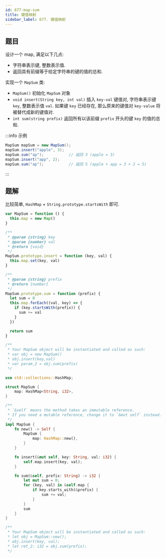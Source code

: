 ```yaml
---
id: 677-map-sum
title: 键值映射
sidebar_label: 677. 键值映射
---
```


## 题目

设计一个 map, 满足以下几点:

- 字符串表示键, 整数表示值.
- 返回具有前缀等于给定字符串的键的值的总和.

实现一个 `MapSum` 类: 

- `MapSum()` 初始化 `MapSum` 对象
- `void insert(String key, int val)` 插入 `key-val` 键值对, 字符串表示键 `key`, 整数表示值 `val`. 如果键 `key` 已经存在, 那么原来的键值对 `key-value` 将被替代成新的键值对.
- `int sum(string prefix)` 返回所有以该前缀 `prefix` 开头的键 `key` 的值的总和.

:::info 示例

```java
MapSum mapSum = new MapSum();
mapSum.insert("apple", 3);
mapSum.sum("ap");           // 返回 3 (apple = 3)
mapSum.insert("app", 2);
mapSum.sum("ap");           // 返回 5 (apple + app = 3 + 2 = 5)
```

:::

## 题解

比较简单, `HashMap` + `String.prototype.startsWith` 即可.


<Tabs>
  <TabItem value="JavaScript" label="JavaScript" default>

```ts
var MapSum = function () {
  this.map = new Map()
}

/**
 * @param {string} key
 * @param {number} val
 * @return {void}
 */
MapSum.prototype.insert = function (key, val) {
  this.map.set(key, val)
}

/**
 * @param {string} prefix
 * @return {number}
 */
MapSum.prototype.sum = function (prefix) {
  let sum = 0
  this.map.forEach((val, key) => {
    if (key.startsWith(prefix)) {
      sum += val
    }
  })

  return sum
}

/**
 * Your MapSum object will be instantiated and called as such:
 * var obj = new MapSum()
 * obj.insert(key,val)
 * var param_2 = obj.sum(prefix)
 */
```

</TabItem>
<TabItem value="Rust" label="Rust">

```rust
use std::collections::HashMap;

struct MapSum {
    map: HashMap<String, i32>,
}

/**
 * `&self` means the method takes an immutable reference.
 * If you need a mutable reference, change it to `&mut self` instead.
 */
impl MapSum {
    fn new() -> Self {
        MapSum {
            map: HashMap::new(),
        }
    }

    fn insert(&mut self, key: String, val: i32) {
        self.map.insert(key, val);
    }

    fn sum(&self, prefix: String) -> i32 {
        let mut sum = 0;
        for (key, val) in &self.map {
            if key.starts_with(&prefix) {
                sum += val;
            }
        }
        sum
    }
}

/**
 * Your MapSum object will be instantiated and called as such:
 * let obj = MapSum::new();
 * obj.insert(key, val);
 * let ret_2: i32 = obj.sum(prefix);
 */
```

</TabItem>
</Tabs>
